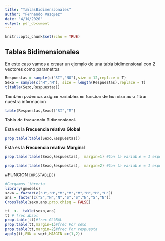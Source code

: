 ```yaml
---
title: "TablasBidimensionales"
author: "Fernando Vazquez"
date: "4/16/2020"
output: pdf_document
---
```


```r
knitr::opts_chunk$set(echo = TRUE)
```

## Tablas Bidimensionales

En este caso vamos a creaar un ejemplo de una tabla bidimensional con 2 vectores como parametros

```r
Respuestas = sample(c("SI","NO"),size = 12,replace = T)
Sexo = sample(c("H","M"), size = length(Respuestas),replace = T)
t(table(Sexo,Respuestas))
```
Tambien podemos asignar variables en funcion de las mismas o filtrar nuestra informacion

```r
table(Respuestas,Sexo)["SI","M"]
```

Tabla de frecuencia Bidimensional.

Esta es la **Frecuencia relativa Global**

```r
prop.table(table(Sexo,Respuestas))
```
Esta es la **Frecuencia relativa Marginal**

```r
prop.table(table(Sexo,Respuestas),  margin=1) #Con la variable = 1 especificamos a la poblacion que define por fila
```


```r
prop.table(table(Sexo,Respuestas),  margin=2) #Con la variable = 1 especificamos a la poblacion que define por columna
```

#FUNCION `CORSSTABLE()`

```r
#Cargamos libreria
library(gmodels)
sexo = factor(c("H","M","M","M","M","M","M","H"))
ans = factor(c("S","N","N","S","S","N","S","N"))
CrossTable(sexo,ans,prop.chisq = FALSE)
```


```r

tt  <-  table(sexo,ans)
tt # frec absol
prop.table(tt)#frec GLOBAL
prop.table(tt,margin=1)#frec Por sexo
prop.table(tt,margin=2)#frec Por respuesta
apply(tt,FUN = sqrt,MARGIN =c(1,2))
```

